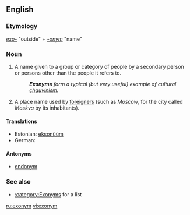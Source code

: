 ==English==

===Etymology===
''[[exo-]]'' "outside" + ''[[-onym]]'' "name"

===Noun===
{{wikipedia}}
{{en-noun}}

# A name given to a group or category of people by a secondary person or persons other than the people it refers to.
#: '''''Exonyms''' form a typical (but very useful) example of cultural [[chauvinism]].''
# A place name used by [[foreigner]]s (such as ''Moscow'', for the city called ''Moskva'' by its inhabitants).

====Translations====
{{trans-top|a name given to a group or category of people by a secondary person or persons other than the people it refers to}}
* Estonian: [[eksonüüm]]
*German: {{t|de|Exonym|n}}
{{trans-mid}}
{{trans-bottom}}

====Antonyms====
* [[endonym]]

===See also===
* [[:category:Exonyms]] for a list

[[ru:exonym]]
[[vi:exonym]]